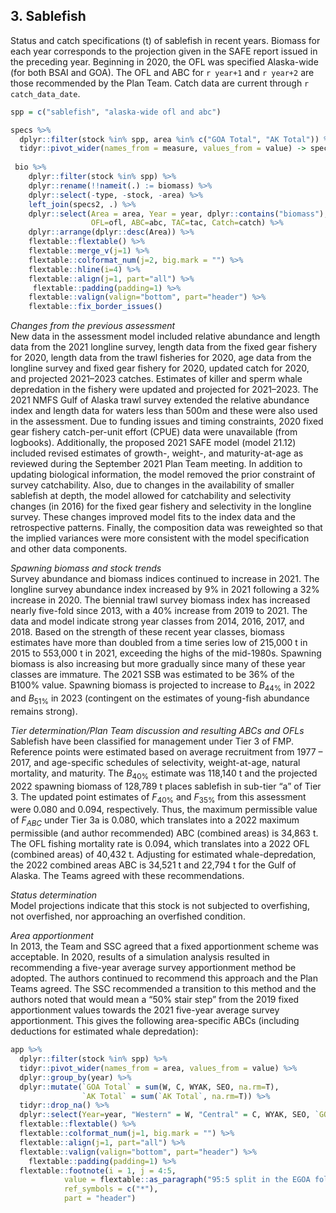 ## 3. Sablefish
Status and catch specifications (t) of sablefish in recent years. 
Biomass for each year corresponds to the projection given in the SAFE report issued in the preceding year. 
Beginning in 2020, the OFL was specified Alaska-wide (for both BSAI and GOA). 
The OFL and ABC for `r year+1` and `r year+2` are those recommended by the Plan Team. 
Catch data are current through `r catch_data_date`.

```r
spp = c("sablefish", "alaska-wide ofl and abc")

specs %>% 
  dplyr::filter(stock %in% spp, area %in% c("GOA Total", "AK Total")) %>% 
  tidyr::pivot_wider(names_from = measure, values_from = value) -> specs2
  
 bio %>% 
    dplyr::filter(stock %in% spp) %>% 
    dplyr::rename(!!nameit(.) := biomass) %>% 
    dplyr::select(-type, -stock, -area) %>% 
    left_join(specs2, .) %>% 
    dplyr::select(Area = area, Year = year, dplyr::contains("biomass"), 
                  OFL=ofl, ABC=abc, TAC=tac, Catch=catch) %>% 
    dplyr::arrange(dplyr::desc(Area)) %>%
    flextable::flextable() %>% 
    flextable::merge_v(j=1) %>% 
    flextable::colformat_num(j=2, big.mark = "") %>% 
    flextable::hline(i=4) %>% 
    flextable::align(j=1, part="all") %>% 
     flextable::padding(padding=1) %>% 
    flextable::valign(valign="bottom", part="header") %>% 
    flextable::fix_border_issues() 
```  
*Changes from the previous assessment*  
New data in the assessment model included relative abundance and length data from the 2021 longline survey, length data from the fixed gear fishery for 2020, length data from the trawl fisheries for 2020, age data from the longline survey and fixed gear fishery for 2020, updated catch for 2020, and projected 2021–2023 catches. 
Estimates of killer and sperm whale depredation in the fishery were updated and projected for 2021–2023. 
The 2021 NMFS Gulf of Alaska trawl survey extended the relative abundance index and length data for waters less than 500m and these were also used in the assessment. Due to funding issues and timing constraints, 2020 fixed gear fishery catch-per-unit effort (CPUE) data were unavailable (from logbooks). 
Additionally, the proposed 2021 SAFE model (model 21.12) included revised estimates of growth-, weight-, and maturity-at-age as reviewed during the September 2021 Plan Team meeting.
In addition to updating biological information, the model removed the prior constraint of survey catchability. 
Also, due to changes in the availability of smaller sablefish at depth, the model allowed for catchability and selectivity changes (in 2016) for the fixed gear fishery and selectivity in the longline survey. 
These changes improved model fits to the index data and the retrospective patterns. 
Finally, the composition data was reweighted so that the implied variances were more consistent with the model specification and other data components.

*Spawning biomass and stock trends*  
Survey abundance and biomass indices continued to increase in 2021. 
The longline survey abundance index increased by 9% in 2021 following a 32% increase in 2020. 
The biennial trawl survey biomass index has increased nearly five-fold since 2013, with a 40% increase from 2019 to 2021. The data and model indicate strong year classes from 2014, 2016, 2017, and 2018. 
Based on the strength of these recent year classes, biomass estimates have more than doubled from a time series low of 215,000 t in 2015 to 553,000 t in 2021, exceeding the highs of the mid-1980s. 
Spawning biomass is also increasing but more gradually since many of these year classes are immature. 
The 2021 SSB was estimated to be 36% of the B100% value. Spawning biomass is projected to increase to $B_{44\%}$ in 2022 and $B_{51\%}$ in 2023 (contingent on the estimates of young-fish abundance remains strong).

*Tier determination/Plan Team discussion and resulting ABCs and OFLs*  
Sablefish have been classified for management under Tier 3 of FMP. Reference points were estimated based on average recruitment from 1977 – 2017, and age-specific schedules of selectivity, weight-at-age, natural mortality, and maturity. 
The $B_{40\%}$ estimate was 118,140 t and the projected 2022 spawning biomass of 128,789 t places sablefish in sub-tier “a” of Tier 3. 
The updated point estimates of $F_{40\%}$ and $F_{35\%}$ from this assessment were 0.080 and 0.094, respectively. 
Thus, the maximum permissible value of $F_{ABC}$ under Tier 3a is 0.080, which translates into a 2022 maximum permissible (and author recommended) ABC (combined areas) is 34,863 t. 
The OFL fishing mortality rate is 0.094, which translates into a 2022 OFL (combined areas) of 40,432 t. 
Adjusting for estimated whale-depredation, the 2022 combined areas ABC is 34,521 t and 22,794 t for the Gulf of Alaska. 
The Teams agreed with these recommendations.

*Status determination*  
Model projections indicate that this stock is not subjected to overfishing, not overfished, nor approaching an overfished condition.

*Area apportionment*  
In 2013, the Team and SSC agreed that a fixed apportionment scheme was acceptable. 
In 2020, results of a simulation analysis resulted in recommending a five-year average survey apportionment method be adopted. The authors continued to recommend this approach and the Plan Teams agreed. 
The SSC recommended a transition to this method and the authors noted that would mean a “50% stair step” from the 2019 fixed apportionment values towards the 2021 five-year average survey apportionment. 
This gives the following area-specific ABCs (including deductions for estimated whale depredation):

```r
app %>% 
  dplyr::filter(stock %in% spp) %>% 
  tidyr::pivot_wider(names_from = area, values_from = value) %>% 
  dplyr::group_by(year) %>% 
  dplyr::mutate(`GOA Total` = sum(W, C, WYAK, SEO, na.rm=T),
                `AK Total` = sum(`AK Total`, na.rm=T)) %>% 
  tidyr::drop_na() %>% 
  dplyr::select(Year=year, "Western" = W, "Central" = C, WYAK, SEO, `GOA Total`, `AK Total` ) %>% 
  flextable::flextable() %>% 
  flextable::colformat_num(j=1, big.mark = "") %>% 
  flextable::align(j=1, part="all") %>% 
  flextable::valign(valign="bottom", part="header") %>% 
    flextable::padding(padding=1) %>% 
  flextable::footnote(i = 1, j = 4:5,
            value = flextable::as_paragraph("95:5 split in the EGOA following the trawl ban in SEO"),
            ref_symbols = c("*"),
            part = "header")
```

